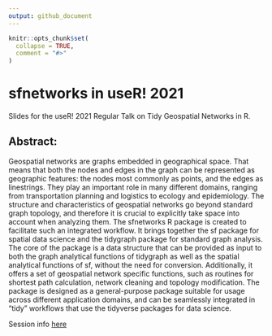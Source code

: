 ```yaml
---
output: github_document
---
```


<!-- README.md is generated from README.Rmd. Please edit that file -->

```r
knitr::opts_chunk$set(
  collapse = TRUE,
  comment = "#>"
)
```

# sfnetworks in useR! 2021

Slides for the useR! 2021 Regular Talk on Tidy Geospatial Networks in R.

## Abstract:

Geospatial networks are graphs embedded in geographical space. That means that both the nodes and edges in the graph can be represented as geographic features: the nodes most commonly as points, and the edges as linestrings. They play an important role in many different domains, ranging from transportation planning and logistics to ecology and epidemiology. The structure and characteristics of geospatial networks go beyond standard graph topology, and therefore it is crucial to explicitly take space into account when analyzing them. The sfnetworks R package is created to facilitate such an integrated workflow. It brings together the sf package for spatial data science and the tidygraph package for standard graph analysis. The core of the package is a data structure that can be provided as input to both the graph analytical functions of tidygraph as well as the spatial analytical functions of sf, without the need for conversion. Additionally, it offers a set of geospatial network specific functions, such as routines for shortest path calculation, network cleaning and topology modification. The package is designed as a general-purpose package suitable for usage across different application domains, and can be seamlessly integrated in "tidy" workflows that use the tidyverse packages for data science.



Session info [here](https://teamup.com/event/show/id/p86Mv6RwKZXVMrqE1UZSMVQjwiwA5R)